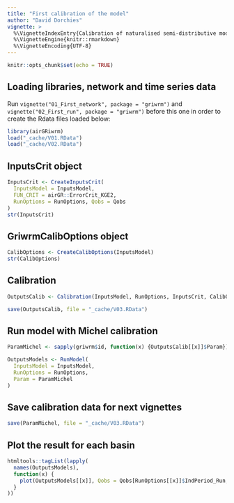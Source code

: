 ```yaml
---
title: "First calibration of the model"
author: "David Dorchies"
vignette: >
  %\VignetteIndexEntry{Calibration of naturalised semi-distributive model}
  %\VignetteEngine{knitr::rmarkdown}
  %\VignetteEncoding{UTF-8}
---
```


```r
knitr::opts_chunk$set(echo = TRUE)
```

## Loading libraries, network and time series data

Run `vignette("01_First_network", package = "griwrm")` and `vignette("02_First_run", package = "griwrm")` before this one in order to create the Rdata files loaded below:

```r
library(airGRiwrm)
load("_cache/V01.RData")
load("_cache/V02.RData")
```

## InputsCrit object

```r
InputsCrit <- CreateInputsCrit(
  InputsModel = InputsModel,
  FUN_CRIT = airGR::ErrorCrit_KGE2,
  RunOptions = RunOptions, Qobs = Qobs
)
str(InputsCrit)
```

## GriwrmCalibOptions object

```r
CalibOptions <- CreateCalibOptions(InputsModel)
str(CalibOptions)
```

## Calibration

```r
OutputsCalib <- Calibration(InputsModel, RunOptions, InputsCrit, CalibOptions)
```

```r
save(OutputsCalib, file = "_cache/V03.RData")
```


## Run model with Michel calibration

```r
ParamMichel <- sapply(griwrm$id, function(x) {OutputsCalib[[x]]$Param})

OutputsModels <- RunModel(
  InputsModel = InputsModel,
  RunOptions = RunOptions,
  Param = ParamMichel
)
```

## Save calibration data for next vignettes

```r
save(ParamMichel, file = "_cache/V03.RData")
```


## Plot the result for each basin

```r
htmltools::tagList(lapply(
  names(OutputsModels),
  function(x) {
    plot(OutputsModels[[x]], Qobs = Qobs[RunOptions[[x]]$IndPeriod_Run,x] , main = x)
  }
))
```

